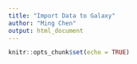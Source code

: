 ```yaml
---
title: "Import Data to Galaxy"
author: "Ming Chen"
output: html_document
---
```


```r
knitr::opts_chunk$set(echo = TRUE)
```

